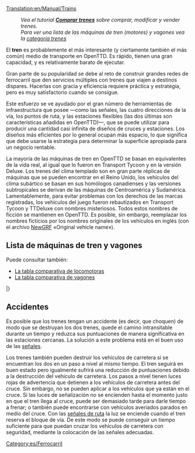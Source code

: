 [[Translation:en/Manual/Trains]]
{{es/Tabla de contenido}}
:''Vea el tutorial '''[[es/Manual/Comprar trenes|Comprar trenes]]''' sobre comprar, modificar y vender trenes.''
:''Para ver una lista de las máquinas de tren (motores) y vagones vea la [[:Category:es/Trenes|categoría trenes]]''

El '''tren''' es probablemente el más interesante (y ciertamente también el más común) medio de transporte en OpenTTD. Es rápido, tienen una gran capacidad, y es relativamente barato de ejecutar.

Gran parte de su popularidad se debe al reto de construir grandes redes de ferrocarril que den servicios múltiples con trenes que viajen a destinos dispares. Hacerlas con gracia y eficiencia requiere práctica y estrategia, pero es muy satisfactorio cuando se consigue.

Este esfuerzo se ve ayudado por el gran número de herramientas de infraestructura que posee —como las señales, las cuatro direcciones de la vía, los puntos de ruta, y las estaciones flexibles (las dos últimas son características añadidas en OpenTTD)—, que se puede utilizar para producir una cantidad casi infinita de diseños de cruces y estaciones. Los diseños más eficientes por lo general ocupan más espacio, lo que significa que debe usarse la estrategia para determinar la superficie apropiada para un negocio rentable.

La mayoría de las máquinas de tren en OpenTTD se basan en equivalentes de la vida real, al igual que lo fueron en Transport Tycoon y en la versión Deluxe. Los trenes del clima templado son en gran parte réplicas de máquinas que se pueden encontrar en el Reino Unido, los vehículos del clima subártico se basan en sus homólogos canadienses y las versiones subtropicales se derivan de las máquinas de Centroamérica y Sudamérica. Lamentablemente, para evitar problemas con los derechos de las marcas registradas, los vehículos del juego fueron rebautizados en Transport Tycoon y TTDeluxe con nombres misteriosos. Todos estos nombres de ficción se mantienen en OpenTTD. Es posible, sin embargo, reemplazar los nombres ficticios por los nombres originales de los vehículos en inglés (con el archivo [[es/Manual/NewGRF|NewGRF]] «Original vehicle name»).

==Lista de máquinas de tren y vagones==
Puede consultar también:
* [[es/Manual/Base Set/Trains/Comparación de trenes|La tabla comparativa de locomotoras]]
* [[es/Manual/Base Set/Trains/Comparación de vagones|La tabla comparativa de vagones]]

{{es/Tabla de vehículos/Encabezado}}
{{en/VehicleTable/Header|Vapor}}
{{en/VehicleTable/Row|
*[[File:en/Kirbypaultank.png|Máquina Kirby Paul Tank]] [[es/Manual/Base Set/Trains/Kirby Paul Tank|Kirby Paul Tank]]
*[[File:en/Chaneyjubilee.png|Máquina Chaney "Jubilee"]] [[es/Manual/Base Set/Trains/Chaney "Jubilee"|Chaney "Jubilee"]]
*[[File:en/Ginzua4.png|Máquina Ginzu "A4"]] [[es/Manual/Base Set/Trains/Ginzu "A4"|Ginzu "A4"]]
*[[File:en/Sh8p.png|Máquina SH "8P"]] [[es/Manual/Base Set/Trains/SH "8P"|SH "8P"]]
|
*[[File:en/Wills280.png|Máquina Wills 2-8-0]] [[es/Manual/Base Set/Trains/Wills 2-8-0|Wills 2-8-0]]
|
*[[File:en/Wills280.png|Máquina Wills 2-8-0]] [[es/Manual/Base Set/Trains/Wills 2-8-0|Wills 2-8-0]]
|
*[[File:en/Ploddyphutchoochoo.png|Máquina Ploddyphut Choo-Choo]] [[es/Manual/Base Set/Trains/Ploddyphut Choo-Choo|Ploddyphut Choo-Choo]]
*[[File:en/Powernautchoochoo.png|Máquina Powernaut Choo-Choo]] [[es/Manual/Base Set/Trains/Powernaut Choo-Choo|Powernaut Choo-Choo]]
*[[File:en/Mightymoverchoochoo.png|Máquina Might Mover Choo-Choo]] [[es/Manual/Base Set/Trains/Mightymover Choo-Choo|Mightymover Choo-Choo]]
}}
{{en/VehicleTable/Header|Diésel}}
{{en/VehicleTable/Row|
*[[File:en/Manleymoreldmu.png|Máquina Manley-Morel DMU]] [[es/Manual/Base Set/Trains/Manley-Morel DMU|Manley-Morel DMU]]
*[[File:en/Shhendry25.png|Máquina SH/Hendry "25"]] [[es/Manual/Base Set/Trains/Hendry "25"|SH/Hendry "25"]]
*[[File:en/Floss47.png|Máquina Floss "47"]] [[es/Manual/Base Set/Trains/Floss "47"|Floss "47"]]
*[[File:en/Uu37.png|Máquina UU "37"]] [[es/Manual/Base Set/Trains/UU "37"|UU "37"]]
*[[File:en/Sh125.png|Máquina SH "125"]] [[es/Manual/Base Set/Trains/SH "125"|SH "125"]]
*[[File:en/Dash.png|Máquina "Dash"]] [[es/Manual/Base Set/Trains/Dash|"Dash"]]
|
*[[File:en/Mjs250.png|Máquina MJS 250]] [[es/Manual/Base Set/Trains/MJS250|MJS250]]
*[[File:en/Kelling3100.png|Máquina Kelling 3100]] [[es/Manual/Base Set/Trains/Kelling 3100|Kelling 3100]]
*[[File:en/Cs4000.png|Máquina CS4000]] [[es/Manual/Base Set/Trains/CS4000|CS4000]]
*[[File:en/Cs2400.png|Máquina CS2400]] [[es/Manual/Base Set/Trains/CS2400|CS2400]]
*[[File:en/Mjs1000.png|Máquina MJS 1000]] [[es/Manual/Base Set/Trains/MJS 1000|MJS 1000]]
*[[File:en/Centennial.png|Máquina Centennial]] [[es/Manual/Base Set/Trains/Centennial|Centennial]]
*[[File:en/Turnerturbo.png|Turner Turbo]] [[es/Manual/Base Set/Trains/Turner Turbo|Turner Turbo]]
|
*[[File:en/Mjs250.png|Máquina MJS 250]] [[es/Manual/Base Set/Trains/MJS250|MJS250]]
*[[File:en/Kelling3100.png|Máquina Kelling 3100]] [[es/Manual/Base Set/Trains/Kelling 3100|Kelling 3100]]
*[[File:en/Cs4000.png|Máquina CS4000]] [[es/Manual/Base Set/Trains/CS4000|CS4000]]
*[[File:en/Cs2400.png|Máquina CS2400]] [[es/Manual/Base Set/Trains/CS2400|CS2400]]
*[[File:en/Mjs1000.png|Máquina MJS 1000]] [[es/Manual/Base Set/Trains/MJS 1000|MJS 1000]]
*[[File:en/Centennial.png|Máquina Centennial]] [[es/Manual/Base Set/Trains/Centennial|Centennial]]
*[[File:en/Turnerturbo.png|Turner Turbo]] [[es/Manual/Base Set/Trains/Turner Turbo|Turner Turbo]]
|
*[[File:en/Ploddyphutdiesel.png|Ploddyphut Diesel]] [[es/Manual/Base Set/Trains/Ploddyphut Diesel|Ploddyphut Diesel]]
*[[File:en/Powernautdiesel.png|Powernaut Diesel]] [[es/Manual/Base Set/Trains/Powernaut Diesel|Powernaut Diesel]]
}}
{{en/VehicleTable/Header|Eléctrica}}
{{en/VehicleTable/Row|
*[[File:en/Sh30.png|Máquina SH "30"]] [[es/Manual/Base Set/Trains/SH "30"|SH "30"]]
*[[File:en/Sh40.png|Máquina SH "40"]] [[es/Manual/Base Set/Trains/SH "40"|SH "40"]]
*[[File:en/Tim.png|Máquina "T.I.M."]] [[es/Manual/Base Set/Trains/T.I.M.|"T.I.M."]]
*[[File:en/Asiastar.png|Máquina "Asiastar"]] [[es/Manual/Base Set/Trains/AsiaStar|"AsiaStar"]]
|
Ninguna
|
Ninguna
|
Ninguna
}}
{{en/VehicleTable/Header|Monorraíl}}
{{en/VehicleTable/Row|
*[[File:en/X2001.png|Máquina Monorraíl X2001]] [[es/Manual/Base Set/Trains/X2001|'X2001']]
*[[File:en/Millenniumz1.png|Máquina Monorraíl Milennium 'Z1']] [[es/Manual/Base Set/Trains/Millennium Z1|'Millennium Z1']]
|
*[[File:en/X2001.png|Máquina Monorraíl X2001]] [[es/Manual/Base Set/Trains/X2001|'X2001']]
*[[File:en/Millenniumz1.png|Máquina Monorraíl Milennium 'Z1']] [[es/Manual/Base Set/Trains/Millennium Z1|'Millennium Z1']]
|
*[[File:en/X2001.png|Máquina Monorraíl X2001]] [[es/Manual/Base Set/Trains/X2001|'X2001']]
*[[File:en/Millenniumz1.png|Máquina Monorraíl Milennium 'Z1']] [[es/Manual/Base Set/Trains/Millennium Z1|'Millennium Z1']]
|
*[[File:en/Wizzowowz99.png|Máquina Monorraíl Wizzowow 'Z99']] [[es/Manual/Base Set/Trains/Wizzowow Z99|Wizzowow Z99]]
}}
{{en/VehicleTable/Header|MagLev}}
{{en/VehicleTable/Row|
*[[File:en/Lev1leviathan.png|Máquina MagLev 1: Leviathan]] [[es/Manual/Base Set/Trains/Lev1 'Leviathan'|Lev1 'Leviathan']]
*[[File:en/Lev2cyclops.png|Máquina MagLev 2: Cyclops]] [[es/Manual/Base Set/Trains/Lev2 'Cyclops'|Lev2 'Cyclops']]
*[[File:en/Lev3pegasus.png|Máquina MagLev 3: Pegasus]] [[es/Manual/Base Set/Trains/Lev3 'Pegasus'|Lev3 'Pegasus']]
*[[File:en/Lev4chimaerarhead.png|Máquina MagLev 4: Chimaera (frente)]] [[es/Manual/Base Set/Trains/Lev4 'Chimaera'|Lev4 'Chimaera']]
|
*[[File:en/Lev1leviathan.png|Máquina MagLev 1: Leviathan]] [[es/Manual/Base Set/Trains/Lev1 'Leviathan'|Lev1 'Leviathan']]
*[[File:en/Lev2cyclops.png|Máquina MagLev 2: Cyclops]] [[es/Manual/Base Set/Trains/Lev2 'Cyclops'|Lev2 'Cyclops']]
*[[File:en/Lev3pegasus.png|Máquina MagLev 3: Pegasus]] [[es/Manual/Base Set/Trains/Lev3 'Pegasus'|Lev3 'Pegasus']]
*[[File:en/Lev4chimaerarhead.png|Máquina MagLev 4: Chimaera (frente)]] [[es/Manual/Base Set/Trains/Lev4 'Chimaera'|Lev4 'Chimaera']]
|
*[[File:en/Lev1leviathan.png|Máquina MagLev 1: Leviathan]] [[es/Manual/Base Set/Trains/Lev1 'Leviathan'|Lev1 'Leviathan']]
*[[File:en/Lev2cyclops.png|Máquina MagLev 2: Cyclops]] [[es/Manual/Base Set/Trains/Lev2 'Cyclops'|Lev2 'Cyclops']]
*[[File:en/Lev3pegasus.png|Máquina MagLev 3: Pegasus]] [[es/Manual/Base Set/Trains/Lev3 'Pegasus'|Lev3 'Pegasus']]
*[[File:en/Lev4chimaerarhead.png|Máquina MagLev 4: Chimaera (frente)]] [[es/Manual/Base Set/Trains/Lev4 'Chimaera'|Lev4 'Chimaera']]
|
*[[File:en/Wizzowowrocketeer.png|Wizzowow Rocketeer de Fantasía]] [[es/Manual/Base Set/Trains/Wizzowow Rocketeer|Wizzowow Rocketeer]]
}}
{{en/VehicleTable/Header|Vagones}}
{{en/VehicleTable/Row|
*[[File:en/Passengercarriage.png|Vagón de Pasajeros estándar]] [[es/Manual/Base Set/Trains/Vagón de Pasajeros|Vagón de Pasajeros]]
*[[File:en/Mailvan.png|Furgón de Correos estándar]] [[es/Manual/Base Set/Trains/Furgón de Correos|Furgón de Correos]]
*[[File:en/Coaltruck.png|Vagón de carbón estándar]] [[es/Vagón de carbón|Vagón de carbón]]
*[[File:en/Oiltanker.png|Cisterna de Petróleo estándar]] [[es/Manual/Base Set/Trains/Cisterna de Petróleo|Cisterna de Petróleo]]
*[[File:en/Livestockvan.png|Vagón de Ganado estándar]] [[es/Manual/Base Set/Trains/Vagón de Ganado|Vagón de Ganado]]
*[[File:en/Goodsvan.png|Vagón de Mercancías estándar]] [[es/Manual/Base Set/Trains/Vagón de Mercancías|Vagón de Mercancías]]
*[[File:en/Grainhopper.png|Vagoneta de Grano estándar]] [[es/Manual/Base Set/Trains/Vagoneta de Grano|Vagoneta de Grano]]
*[[File:en/Woodtruck.png|Vagón de Madera estándar]] [[es/Manual/Base Set/Trains/Vagón de Madera|Vagón de Madera]]
*[[File:en/Ironorehopper.png|Vagoneta de Mineral de Hierro estándar]] [[es/Manual/Base Set/Trains/Vagoneta de Mineral de Hierro|Vagoneta de Mineral de Hierro]]
*[[File:en/Steeltruck.png|Vagón de Acero estándar]] [[es/Manual/Base Set/Trains/Vagón de Acero|Vagón de Acero]]
*[[File:en/Armouredvan.png|Vagón Blindado estándar]] [[es/Manual/Base Set/Trains/Vagón Blindado|Vagón Blindado]]
|
*[[File:en/Passengercarriagex.png|Vagón de Pasajeros Subtropical y Subártico]] [[es/Manual/Base Set/Trains/Vagón de Pasajeros|Vagón de Pasajeros]]
*[[File:en/Mailvan.png|Furgón de Correos estándar]] [[es/Manual/Base Set/Trains/Furgón de Correos|Furgón de Correos]]
*[[File:en/Coaltruck.png|Vagón de carbón estándar]] [[es/Vagón de carbón|Vagón de carbón]]
*[[File:en/Oiltanker.png|Cisterna de Petróleo estándar]] [[es/Manual/Base Set/Trains/Cisterna de Petróleo|Cisterna de Petróleo]]
*[[File:en/Livestockvan.png|Vagón de Ganado estándar]] [[es/Manual/Base Set/Trains/Vagón de Ganado|Vagón de Ganado]]
*[[File:en/Goodsvan.png|Vagón de Mercancías estándar]] [[es/Manual/Base Set/Trains/Vagón de Mercancías|Vagón de Mercancías]]
*[[File:en/Grainhopper.png|Vagoneta de Grano estándar]] [[es/Manual/Base Set/Trains/Vagoneta de Grano|Vagoneta de Grano]]
*[[File:en/Woodtruck.png|Vagón de Madera estándar]] [[es/Manual/Base Set/Trains/Vagón de Madera|Vagón de Madera]]
*[[File:en/Armouredvan.png|Vagón Blindado estándar]] [[es/Manual/Base Set/Trains/Vagón Blindado|Vagón Blindado]]
*[[File:en/Foodvan.png|Vagón de Alimento Subtropical y Subártico]] [[es/Manual/Base Set/Trains/Vagón de Alimento|Vagón de Alimento]]
*[[File:en/Papertruck.png|Vagón de Papel Subártico]] [[es/Manual/Base Set/Trains/Vagón de Papel|Vagón de Papel]]
|
*[[File:en/Passengercarriagex.png|Vagón de Pasajeros Subtropical y Subártico]] [[es/Manual/Base Set/Trains/Vagón de Pasajeros|Vagón de Pasajeros]]
*[[File:en/Mailvan.png|Furgón de Correos estándar]] [[es/Manual/Base Set/Trains/Furgón de Correos|Furgón de Correos]]
*[[File:en/Oiltanker.png|Cisterna de Petróleo estándar]] [[es/Manual/Base Set/Trains/Cisterna de Petróleo|Cisterna de Petróleo]]
*[[File:en/Goodsvan.png|Vagón de Mercancías estándar]] [[es/Manual/Base Set/Trains/Vagón de Mercancías|Vagón de Mercancías]]
*[[File:en/Grainhopper.png|Vagoneta de Grano estándar]] [[es/Manual/Base Set/Trains/Vagoneta de Grano|Vagoneta de Grano]]
*[[File:en/Woodtruck.png|Vagón de Madera estándar]] [[es/Manual/Base Set/Trains/Vagón de Madera|Vagón de Madera]]
*[[File:en/Armouredvan.png|Vagón Blindado estándar]] [[es/Manual/Base Set/Trains/Vagón Blindado|Vagón Blindado]]
*[[File:en/Foodvan.png|Vagón de Alimento Subtropical y Subártico]] [[es/Manual/Base Set/Trains/Vagón de Alimento|Vagón de Alimento]]
*[[File:en/Copperorehopper.png|Vagoneta de Mineral de Cobre Subtropical]] [[es/Manual/Base Set/Trains/Vagoneta de Mineral de Cobre|Vagoneta de Mineral de Cobre]]
*[[File:en/Watertanker.png|Cisterna de Agua Subtropical]] [[es/Manual/Base Set/Trains/Cisterna de Agua|Cisterna de Agua]]
*[[File:en/Fruittruck.png|Vagón de Fruta Subtropical]] [[es/Manual/Base Set/Trains/Vagón de Fruta|Vagón de Fruta]]
*[[File:en/Rubbertruck.png|Vagón de Caucho Subtropical]] [[es/Manual/Base Set/Trains/Vagón de Caucho|Vagón de Caucho]]
|
*[[File:en/Passengercarriagetoyland.png|Vagón de Pasajeros de Fantasía]] [[es/Manual/Base Set/Trains/Vagón de Pasajeros|Vagón de Pasajeros]]
*[[File:en/Mailvanx.png|Furgón de Correos de Fantasía]] [[es/Manual/Base Set/Trains/Furgón de Correos|Furgón de Correos]]
*[[File:en/Sugartruck.png|Vagón de Azúcar de Fantasía]] [[es/Manual/Base Set/Trains/Vagón de Azúcar|Vagón de Azúcar]]
*[[File:en/Candyflosshopper.png|Vagoneta de Algodón de azúcar de Fantasía]] [[es/Manual/Base Set/Trains/Vagoneta de Algodón de azúcar|Vagoneta de Algodón de azúcar]]
*[[File:en/Toffeehopper.png|Vagoneta de caramelos de Fantasía]] [[es/Manual/Base Set/Trains/Vagoneta de caramelos|Vagoneta de caramelos]]
*[[File:en/Bubblevan.png|Vagón de Burbujas de Fantasía]] [[es/Manual/Base Set/Trains/Vagón de Burbujas|Vagón de Burbujas]]
*[[File:en/Colatanker.png|Cisterna de Cola de Fantasía]] [[es/Manual/Base Set/Trains/Cisterna de Cola|Cisterna de Cola]]
*[[File:en/Sweetvan.png|Vagón de Dulces de Fantasía]] [[es/Manual/Base Set/Trains/Vagón de Dulces|Vagón de Dulces]]
*[[File:en/Toyvan.png|Vagón de Juguetes de Fantasía]] [[es/Manual/Base Set/Trains/Vagón de Juguetes|Vagón de Juguetes]]
*[[File:en/Batterytruck.png|Vagón de Pilas de Fantasía]] [[es/Manual/Base Set/Trains/Vagón de Pilas|Vagón de Pilas]]
*[[File:en/Fuzzydrinktruck.png|Vagón de Refrescos de Fantasía]] [[es/Manual/Base Set/Trains/Vagón de Refrescos|Vagón de Refrescos]]
*[[File:en/Plastictruck.png|Vagón de Plásticos de Fantasía]] [[es/Manual/Base Set/Trains/Vagón de Plásticos|Vagón de Plásticos]]
}}
|}

==Accidentes==
Es posible que los trenes tengan un accidente (es decir, que choquen) de modo que se destruyan los dos trenes, quede el camino intransitable durante un tiempo y reduzca sus puntuaciones de manera significativa en las estaciones cercanas. La solución a este problema está en el buen uso de las [[es/Manual/Señales|señales]].

Los trenes también pueden destruir los vehículos de carretera si se encuentran los dos en un paso a nivel al mismo tiempo. El tren seguirá en buen estado pero igualmente sufrirá una reducción de puntuaciones debido a la destrucción del vehículo de carretera. Los pasos a nivel tienen luces rojas de advertencia que detienen a los vehículos de carretera antes del cruce. Sin embargo, no se pueden aplicar a los vehículos que ya están en el cruce. Si las luces de señalización no se encienden hasta el momento justo en que el tren llega al cruce, puede ser demasiado tarde para darle tiempo a frenar; o también puede encontrarse con vehículos averiados parados en medio del cruce. Con las [[es/Manual/Señales#senales-de-ruta|señales de ruta]] la luz se enciende cuando el tren reserva el bloque de vía. De este modo se puede conseguir un tiempo suficiente para que puedan cruzar los vehículos de carretera con seguridad, mediante la colocación de las señales adecuadas.

[[Category:es/Ferrocarril]]